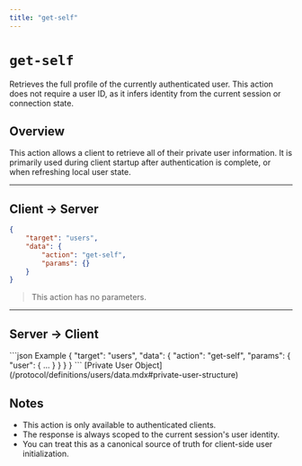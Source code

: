 ```yaml
---
title: "get-self"
---
```



# `get-self`

Retrieves the full profile of the currently authenticated user. This action does not require a user ID, as it infers identity from the current session or connection state.

## Overview

This action allows a client to retrieve all of their private user information. It is primarily used during client startup after authentication is complete, or when refreshing local user state.

---

## Client → Server

```json Example
{
    "target": "users",
    "data": {
        "action": "get-self",
        "params": {}
    }
}
```

> This action has no parameters.

---

## Server → Client

<SchemaExample path="/comms/users/get-self-response.json">
```json Example
{
    "target": "users",
    "data": {
        "action": "get-self",
        "params": {
            "user": {  ...  }
        }
    }
}
```
</SchemaExample>

<ParamsList>
    <Param name="user" type="object" required>
        [Private User Object](/protocol/definitions/users/data.mdx#private-user-structure)
    </Param>
</ParamsList>


## Notes

- This action is only available to authenticated clients.
- The response is always scoped to the current session's user identity.
- You can treat this as a canonical source of truth for client-side user initialization.
